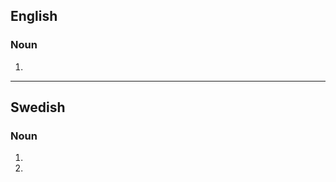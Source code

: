 {{also|Armbands}}

==English==

===Noun===
{{head|en|noun form}}

# {{plural of|en|armband}}

----

==Swedish==

===Noun===
{{head|sv|noun form}}

# {{sv-noun-form-indef-gen|armband}}
# {{sv-noun-form-indef-gen-pl|armband}}